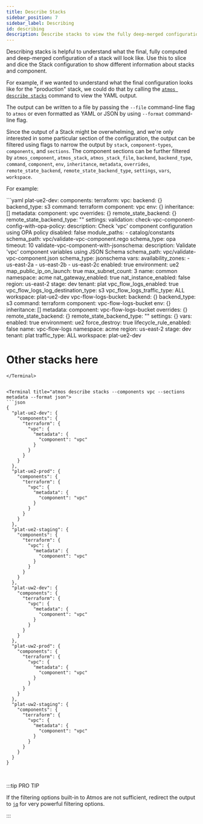 ```yaml
---
title: Describe Stacks
sidebar_position: 7
sidebar_label: Describing
id: describing
description: Describe stacks to view the fully deep-merged configuration
---
```


Describing stacks is helpful to understand what the final, fully computed and deep-merged configuration of a stack will look like. Use this to slice
and dice the Stack configuration to show different information about stacks and component.

For example, if we wanted to understand what the final configuration looks like for the "production" stack, we could do that by calling
the [`atmos describe stacks`](/cli/commands/describe/stacks) command to view the YAML output.

The output can be written to a file by passing the `--file` command-line flag to `atmos` or even formatted as YAML or JSON by using `--format`
command-line flag.

Since the output of a Stack might be overwhelming, and we're only interested in some particular section of the configuration, the output can be
filtered using flags to narrow the output by `stack`, `component-types`, `components`, and `sections`. The component sections can be further filtered
by `atmos_component`, `atmos_stack`, `atmos_stack_file`, `backend`, `backend_type`, `command`, `component`, `env`, `inheritance`, `metadata`,
`overrides`, `remote_state_backend`, `remote_state_backend_type`, `settings`, `vars`, `workspace`.

For example:

<Terminal title="atmos describe stacks">
```yaml
plat-ue2-dev:
  components:
    terraform:
      vpc:
        backend: {}
        backend_type: s3
        command: terraform
        component: vpc
        env: {}
        inheritance: []
        metadata:
          component: vpc
        overrides: {}
        remote_state_backend: {}
        remote_state_backend_type: ""
        settings:
          validation:
            check-vpc-component-config-with-opa-policy:
              description: Check 'vpc' component configuration using OPA policy
              disabled: false
              module_paths:
                - catalog/constants
              schema_path: vpc/validate-vpc-component.rego
              schema_type: opa
              timeout: 10
            validate-vpc-component-with-jsonschema:
              description: Validate 'vpc' component variables using JSON Schema
              schema_path: vpc/validate-vpc-component.json
              schema_type: jsonschema
        vars:
          availability_zones:
            - us-east-2a
            - us-east-2b
            - us-east-2c
          enabled: true
          environment: ue2
          map_public_ip_on_launch: true
          max_subnet_count: 3
          name: common
          namespace: acme
          nat_gateway_enabled: true
          nat_instance_enabled: false
          region: us-east-2
          stage: dev
          tenant: plat
          vpc_flow_logs_enabled: true
          vpc_flow_logs_log_destination_type: s3
          vpc_flow_logs_traffic_type: ALL
        workspace: plat-ue2-dev
      vpc-flow-logs-bucket:
        backend: {}
        backend_type: s3
        command: terraform
        component: vpc-flow-logs-bucket
        env: {}
        inheritance: []
        metadata:
          component: vpc-flow-logs-bucket
        overrides: {}
        remote_state_backend: {}
        remote_state_backend_type: ""
        settings: {}
        vars:
          enabled: true
          environment: ue2
          force_destroy: true
          lifecycle_rule_enabled: false
          name: vpc-flow-logs
          namespace: acme
          region: us-east-2
          stage: dev
          tenant: plat
          traffic_type: ALL
        workspace: plat-ue2-dev

# Other stacks here
```
</Terminal>


<Terminal title="atmos describe stacks --components vpc --sections metadata --format json">
```json
{
  "plat-ue2-dev": {
    "components": {
      "terraform": {
        "vpc": {
          "metadata": {
            "component": "vpc"
          }
        }
      }
    }
  },
  "plat-ue2-prod": {
    "components": {
      "terraform": {
        "vpc": {
          "metadata": {
            "component": "vpc"
          }
        }
      }
    }
  },
  "plat-ue2-staging": {
    "components": {
      "terraform": {
        "vpc": {
          "metadata": {
            "component": "vpc"
          }
        }
      }
    }
  },
  "plat-uw2-dev": {
    "components": {
      "terraform": {
        "vpc": {
          "metadata": {
            "component": "vpc"
          }
        }
      }
    }
  },
  "plat-uw2-prod": {
    "components": {
      "terraform": {
        "vpc": {
          "metadata": {
            "component": "vpc"
          }
        }
      }
    }
  },
  "plat-uw2-staging": {
    "components": {
      "terraform": {
        "vpc": {
          "metadata": {
            "component": "vpc"
          }
        }
      }
    }
  }
}
```
</Terminal>

<br/>

:::tip PRO TIP

If the filtering options built-in to Atmos are not sufficient, redirect the output to [`jq`](https://stedolan.github.io/jq/) for very powerful
filtering options.

:::
